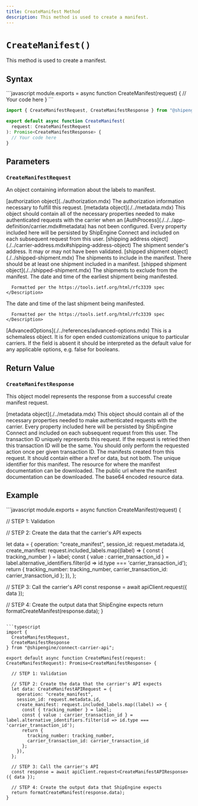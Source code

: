 ```yaml
---
title: CreateManifest Method
description: This method is used to create a manifest.
---
```



`CreateManifest()`
===========================
This method is used to create a manifest.


Syntax
-----------------------------------------------
<CodeWrapper>
```javascript
module.exports = async function CreateManifest(request) {
  // Your code here
}
```

```typescript
import { CreateManifestRequest, CreateManifestResponse } from "@shipengine/connect-carrier-api";

export default async function CreateManifest(
  request: CreateManifestRequest
): Promise<CreateManifestResponse> {
  // Your code here
}
```
</CodeWrapper>



Parameters
-----------------------------------------------

### `CreateManifestRequest`
An object containing information about the labels to manifest.

<Reference>

  <Field name="authorization" nullable={true}>
    <Type>
      [authorization object](../authorization.mdx)
    </Type>
    <Description>
      The authorization information necessary to fulfill this request.
    </Description>
  </Field>

  <Field name="metadata" nullable={true}>
    <Type>
      [metadata object](./../metadata.mdx)
    </Type>
    <Description>
      This object should contain all of the necessary properties needed to make authenticated requests with the carrier when an [AuthProcess](./../../app-definition/carrier.mdx#metadata) has not been configured.
      Every property included here will be persisted by ShipEngine Connect and included on each subsequent request from this user.
    </Description>
  </Field>

  <Field name="ship_from" nullable={true}>
    <Type>
      [shipping address object](./../carrier-address.mdx#shipping-address-object)
    </Type>
    <Description>
      The shipment sender's address. It may or may not have been validated.
    </Description>
  </Field>

  <Field name="included_labels" nullable={true}>
    <Type>
      [shipped shipment object](./../shipped-shipment.mdx)
    </Type>
    <Description>
      The shipments to include in the manifest. There should be at least one shipment included in a manifest.
    </Description>
  </Field>

  <Field name="excluded_labels" nullable={true}>
    <Type>
      [shipped shipment object](./../shipped-shipment.mdx)
    </Type>
    <Description>
      The shipments to exclude from the manifest.
    </Description>
  </Field>

 <Field name="open_datetime" type="string" nullable={true}>
    <Description>
      The date and time of the earliest shipment being manifested.

      Formatted per the https://tools.ietf.org/html/rfc3339 spec
    </Description>
  </Field>

 <Field name="close_datetime" type="string" nullable={true}>
    <Description>
      The date and time of the last shipment being manifested.

      Formatted per the https://tools.ietf.org/html/rfc3339 spec
    </Description>
  </Field>

  <Field name="advanced_options" nullable={true}>
    <Type>
      [AdvancedOptions](./../references/advanced-options.mdx)
    </Type>
    <Description>
      This is a schemaless object. It is for open ended customizations unique to particular carriers.
      If the field is absent it should be interpreted as the default value for any applicable options, e.g. false for booleans.
    </Description>
  </Field>

</Reference>



Return Value
-----------------------------------------------
### `CreateManifestResponse`
This object model represents the response from a successful create manifest request.

<Reference>

  <Field name="metadata" required={false}>
    <Type>
      [metadata object](./../metadata.mdx)
    </Type>
    <Description>
      This object should contain all of the necessary properties needed to make authenticated requests with the carrier.
      Every property included here will be persisted by ShipEngine Connect and included on each subsequent request from this user.
    </Description>
  </Field>


  <Field name="transaction_id" type="string" required={true}>
    <Description>
      The transaction ID uniquely represents this request. If the request is retried then this transaction ID will be the same. You should only perform the requested action once per given transaction ID.
    </Description>
  </Field>

  <Field name="manifests" type="object[]" required={true}>
    <Description>
      The manifests created from this request. It should contain either a href or data, but not both.
    </Description>
  </Field>

 <Field name="manifests[].manifest_id" type="string" required={false}>
    <Description>
      The unique identifier for this manifest.
    </Description>
  </Field>

 <Field name="manifests[].document_download" type="object" required={false}>
    <Description>
      The resource for where the manifest documentation can be downloaded.
    </Description>
  </Field>

 <Field name="manifests[].document_download.href" type="string" required={false}>
    <Description>
      The public url where the manifest documentation can be downloaded.
    </Description>
  </Field>

 <Field name="manifests[].document_download.data" type="string" required={false}>
    <Description>
      The base64 encoded resource data.
    </Description>
  </Field>

</Reference>



Example
-----------------------------------------------
<CodeWrapper>
```javascript
module.exports = async function CreateManifest(request) {

  // STEP 1: Validation

  // STEP 2: Create the data that the carrier's API expects

  let data = {
    operation: "create_manifest",
    session_id: request.metadata.id,
    create_manifest: request.included_labels.map((label) => {
      const { tracking_number } = label;
      const { value : carrier_transaction_id } = label.alternative_identifiers.filter(id => id.type === 'carrier_transaction_id');
      return {
        tracking_number: tracking_number,
        carrier_transaction_id: carrier_transaction_id
      };
    }),
  };

  // STEP 3: Call the carrier's API
  const response = await apiClient.request({ data });

  // STEP 4: Create the output data that ShipEngine expects
  return formatCreateManifest(response.data);
}
```

```typescript
import {
  CreateManifestRequest,
  CreateManifestResponse
} from "@shipengine/connect-carrier-api";

export default async function CreateManifest(request: CreateManifestRequest): Promise<CreateManifestResponse> {

  // STEP 1: Validation

  // STEP 2: Create the data that the carrier's API expects
  let data: CreateManifestAPIRequest = {
    operation: "create_manifest",
    session_id: request.metadata.id,
    create_manifest: request.included_labels.map((label) => {
      const { tracking_number } = label;
      const { value : carrier_transaction_id } = label.alternative_identifiers.filter(id => id.type === 'carrier_transaction_id');
      return {
        tracking_number: tracking_number,
        carrier_transaction_id: carrier_transaction_id
      };
    }),
  };

  // STEP 3: Call the carrier's API
  const response = await apiClient.request<CreateManifestAPIResponse>({ data });

  // STEP 4: Create the output data that ShipEngine expects
  return formatCreateManifest(response.data);
}
```
</CodeWrapper>
